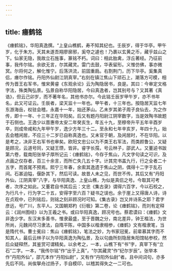 ```yaml
---
---
---
```

title: 瘗鹤铭
---




《瘗鹤铭》，华阳真逸撰。“上皇山樵鹤，寿不知其纪也。壬辰岁，得于华亭。甲午岁，化于朱方。天其未遂吾翔廖廓邪，奚夺之遽也！乃裹以玄黄之币，藏乎兹山之下。仙家无隐，我故立石旌事，篆铭不朽。词曰：相此胎禽，浮丘著经。乃征前事，我传尔铭。余欲无言，尔其藏灵。雷门去鼓，华表留形。义惟仿佛，事亦微冥。尔将何之，解化惟宁。后荡洪流，前固重扃。右割荆门，历下华亭。奚集真侣，瘗尔作铭。丹阳外仙尉江阴真宰。”右刻在镇江焦山下顽石上，潮落方可模，相传为晋王右军书，惟宋黄睿《东观余论》云为陶隐居书，良是。其曰：今审定文格字法，殊类陶弘景。弘景自称华阳隐居，今曰真逸者，岂其别号与？又其著《真诰》，但云己卯岁，而不著年名，其他书亦尔。今此铭壬辰岁甲午岁，亦不书年名，此又可证云。壬辰者，梁天监十一年也。甲午者，十三年也。按隐居天监七年东游海岳，权驻会稽，永嘉十一年，始还茅山。乙未岁其弟子周子良仙去，为之作传，即十一年、十三年正在华阳矣。后又有题丹阳尉江阴宰数字，当是效陶书故题于石侧也。王逸少以晋惠帝太安二年癸亥生，年五十九，至穆帝升平五年辛酉岁卒，则成帝咸和九年甲午岁，逸少方年三十二。至永和七年辛亥岁，年四十九，始去会稽闲居，不应三十二岁已自称真逸也。又未官于朝，及闲居时，不在华阳。以是考之，决非王右军书也审矣。欧阳文忠公以为不类王右军法，而类颜鲁公，又疑是顾况，云道号同，又疑王瓒，皆非。睿字长孺，号云林子，邵武人。又董逌书跋第六卷，载南阳张举子厚所记云：《瘗鹤铭》，今存于焦山，凡文字句读之可识，及点画之仅存者，百三十余言，而所亡失几五十字。计其完书盖九行，行之全者二十五字，而首尾不预焉。熙宁三年春，余索其逸遗于焦山之阴，偶得十二字于乱石间。石甚迫隘，偃卧其下，然后可读。故昔人未之见，而世不传。其后又有“丹阳外仙，江阴真宰”八字，与华阳真逸、上皇山樵，为似是真侣之号。今取其可考者，次序之如此。又董君自书其后云：文忠《集古录》谓得六百字，今以石校之，为行凡十，行为字二十五，安得字至六百？疑书之误也。余于崖上又得唐人诗，诗在贞观中，已列铭后，则铭之刻非顾况时可知。《集古录》岂又并诗系之耶？君字彦远，号广川，东平人。又国朝郑杓《衍极》第二卷，论《瘗鹤铭》，而刘有定释云：《润州图经》以为王羲之书。或曰华阳真逸，顾况号也。蔡君谟曰：《瘗鹤》文非逸少字。东汉末多善书，惟隶最盛，至于晋魏之分，南北差异，钟王楷法，为世所尚，元魏间尽习隶法，自隋平陈，中国多以楷隶相参，《瘗鹤》文有楷隶笔，当是隋代书。曹士冕曰：焦山《瘗鹤铭》，笔法之妙，为书家冠冕，前辈慕其字而不知其人，最后云林子以为华阳真逸为陶弘景，及以句曲所刻隐居朱阳馆帖参校，然后众疑释然，其鉴赏可谓精矣。以余考之，一本，山樵下有“书”字，真宰下有“立石”二字。一本，“我传尔铭”作“出于上真”，“尔其藏灵”作“纪尔岁辰”。张举本作“丹阳外仙”，邵亢本作“丹阳仙尉”，又有作“丹阳外仙尉”者。且中间词句，亦多先后不同。尚俟拏舟过扬子，手自模印，以稽其得失之一二可也。